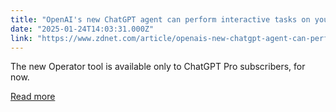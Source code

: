 ```yaml
---
title: "OpenAI's new ChatGPT agent can perform interactive tasks on your behalf"
date: "2025-01-24T14:03:31.000Z"
link: "https://www.zdnet.com/article/openais-new-chatgpt-agent-can-perform-interactive-tasks-on-your-behalf/"
---
```


The new Operator tool is available only to ChatGPT Pro subscribers, for now.

[Read more](https://www.zdnet.com/article/openais-new-chatgpt-agent-can-perform-interactive-tasks-on-your-behalf/)
